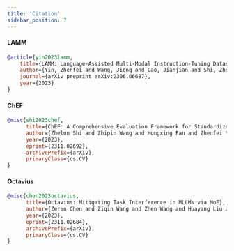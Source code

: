 ```yaml
---
title: 'Citation'
sidebar_position: 7
---
```


#### LAMM

```bibtex
@article{yin2023lamm,
    title={LAMM: Language-Assisted Multi-Modal Instruction-Tuning Dataset, Framework, and Benchmark},
    author={Yin, Zhenfei and Wang, Jiong and Cao, Jianjian and Shi, Zhelun and Liu, Dingning and Li, Mukai and Sheng, Lu and Bai, Lei and Huang, Xiaoshui and Wang, Zhiyong and others},
    journal={arXiv preprint arXiv:2306.06687},
    year={2023}
}
```

#### ChEF

```bibtex
@misc{shi2023chef,
      title={ChEF: A Comprehensive Evaluation Framework for Standardized Assessment of Multimodal Large Language Models}, 
      author={Zhelun Shi and Zhipin Wang and Hongxing Fan and Zhenfei Yin and Lu Sheng and Yu Qiao and Jing Shao},
      year={2023},
      eprint={2311.02692},
      archivePrefix={arXiv},
      primaryClass={cs.CV}
}
```

#### Octavius

```bibtex
@misc{chen2023octavius,
      title={Octavius: Mitigating Task Interference in MLLMs via MoE}, 
      author={Zeren Chen and Ziqin Wang and Zhen Wang and Huayang Liu and Zhenfei Yin and Si Liu and Lu Sheng and Wanli Ouyang and Yu Qiao and Jing Shao},
      year={2023},
      eprint={2311.02684},
      archivePrefix={arXiv},
      primaryClass={cs.CV}
}
```